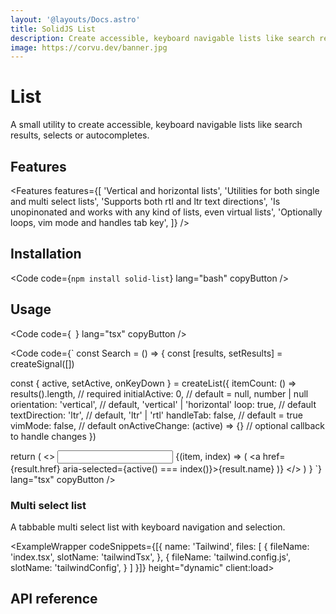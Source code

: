 ```yaml
---
layout: '@layouts/Docs.astro'
title: SolidJS List
description: Create accessible, keyboard navigable lists like search results, selects or autocompletes.
image: https://corvu.dev/banner.jpg
---
```


# List

A small utility to create accessible, keyboard navigable lists like search results, selects or autocompletes.

<PackageInfo packageName="solid-list" />

## Features
<Features features={[
  'Vertical and horizontal lists',
  'Utilities for both single and multi select lists',
  'Supports both rtl and ltr text directions',
  'Is unopinonated and works with any kind of lists, even virtual lists',
  'Optionally loops, vim mode and handles tab key',
]} />

## Installation

<Code code={`
npm install solid-list
`} lang="bash" copyButton />

## Usage

<Code code={`
`} lang="tsx" copyButton />

<Code code={`
const Search = () => {
  const [results, setResults] = createSignal([])

  const { active, setActive, onKeyDown } = createList({
    itemCount: () => results().length, // required
    initialActive: 0, // default = null, number | null
    orientation: 'vertical', // default, 'vertical' | 'horizontal'
    loop: true, // default
    textDirection: 'ltr', // default, 'ltr' | 'rtl'
    handleTab: false, // default = true
    vimMode: false, // default
    onActiveChange: (active) => {} // optional callback to handle changes
  })

  return (
    <>
      <input onKeyDown={onKeyDown} />
      <For each={result}>
        {(item, index) => (
            <a href={result.href} aria-selected={active() === index()}>{result.name}<a>
        )}
      </For>
    </>
  )
}
`} lang="tsx" copyButton />

### Multi select list

A tabbable multi select list with keyboard navigation and selection.

<ExampleWrapper codeSnippets={[{
  name: 'Tailwind',
  files: [
    {
      fileName: 'index.tsx',
      slotName: 'tailwindTsx',
    },
    {
      fileName: 'tailwind.config.js',
      slotName: 'tailwindConfig',
    }
  ]
}]} height="dynamic" client:load>
  <MultiExample client:load />
  <RawCode slot="tailwindTsx" code={MultiTailwindTsx} lang="tsx" />
  <RawCode slot="tailwindConfig" code={TailwindConfig} lang="js" />
</ExampleWrapper>

## API reference

<ApiReference library={List} />
